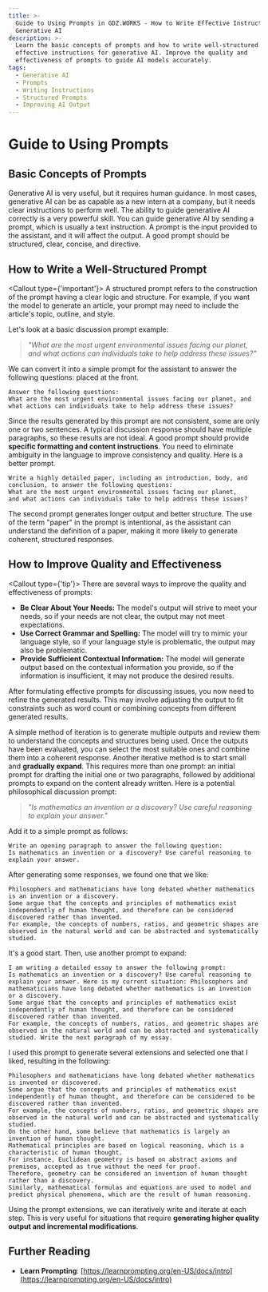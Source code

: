 ```yaml
---
title: >-
  Guide to Using Prompts in GDZ.WORKS - How to Write Effective Instructions for
  Generative AI
description: >-
  Learn the basic concepts of prompts and how to write well-structured and
  effective instructions for generative AI. Improve the quality and
  effectiveness of prompts to guide AI models accurately.
tags:
  - Generative AI
  - Prompts
  - Writing Instructions
  - Structured Prompts
  - Improving AI Output
---
```


# Guide to Using Prompts

## Basic Concepts of Prompts

Generative AI is very useful, but it requires human guidance. In most cases, generative AI can be as capable as a new intern at a company, but it needs clear instructions to perform well. The ability to guide generative AI correctly is a very powerful skill. You can guide generative AI by sending a prompt, which is usually a text instruction. A prompt is the input provided to the assistant, and it will affect the output. A good prompt should be structured, clear, concise, and directive.

## How to Write a Well-Structured Prompt

<Callout type={'important'}>
  A structured prompt refers to the construction of the prompt having a clear logic and structure.
  For example, if you want the model to generate an article, your prompt may need to include the
  article's topic, outline, and style.
</Callout>

Let's look at a basic discussion prompt example:

> *"What are the most urgent environmental issues facing our planet, and what actions can individuals take to help address these issues?"*

We can convert it into a simple prompt for the assistant to answer the following questions: placed at the front.

```prompt
Answer the following questions:
What are the most urgent environmental issues facing our planet, and what actions can individuals take to help address these issues?
```

Since the results generated by this prompt are not consistent, some are only one or two sentences. A typical discussion response should have multiple paragraphs, so these results are not ideal. A good prompt should provide **specific formatting and content instructions**. You need to eliminate ambiguity in the language to improve consistency and quality. Here is a better prompt.

```prompt
Write a highly detailed paper, including an introduction, body, and conclusion, to answer the following questions:
What are the most urgent environmental issues facing our planet,
and what actions can individuals take to help address these issues?
```

The second prompt generates longer output and better structure. The use of the term "paper" in the prompt is intentional, as the assistant can understand the definition of a paper, making it more likely to generate coherent, structured responses.

## How to Improve Quality and Effectiveness

<Callout type={'tip'}>
  There are several ways to improve the quality and effectiveness of prompts:

  - **Be Clear About Your Needs:** The model's output will strive to meet your needs, so if your needs are not clear, the output may not meet expectations.
  - **Use Correct Grammar and Spelling:** The model will try to mimic your language style, so if your language style is problematic, the output may also be problematic.
  - **Provide Sufficient Contextual Information:** The model will generate output based on the contextual information you provide, so if the information is insufficient, it may not produce the desired results.
</Callout>

After formulating effective prompts for discussing issues, you now need to refine the generated results. This may involve adjusting the output to fit constraints such as word count or combining concepts from different generated results.

A simple method of iteration is to generate multiple outputs and review them to understand the concepts and structures being used. Once the outputs have been evaluated, you can select the most suitable ones and combine them into a coherent response. Another iterative method is to start small and **gradually expand**. This requires more than one prompt: an initial prompt for drafting the initial one or two paragraphs, followed by additional prompts to expand on the content already written. Here is a potential philosophical discussion prompt:

> *"Is mathematics an invention or a discovery? Use careful reasoning to explain your answer."*

Add it to a simple prompt as follows:

```prompt
Write an opening paragraph to answer the following question:
Is mathematics an invention or a discovery? Use careful reasoning to explain your answer.
```

After generating some responses, we found one that we like:

```prompt
Philosophers and mathematicians have long debated whether mathematics is an invention or a discovery.
Some argue that the concepts and principles of mathematics exist independently of human thought, and therefore can be considered discovered rather than invented.
For example, the concepts of numbers, ratios, and geometric shapes are observed in the natural world and can be abstracted and systematically studied.
```

It's a good start. Then, use another prompt to expand:

```prompt
I am writing a detailed essay to answer the following prompt:
Is mathematics an invention or a discovery? Use careful reasoning to explain your answer. Here is my current situation: Philosophers and mathematicians have long debated whether mathematics is an invention or a discovery.
Some argue that the concepts and principles of mathematics exist independently of human thought, and therefore can be considered discovered rather than invented.
For example, the concepts of numbers, ratios, and geometric shapes are observed in the natural world and can be abstracted and systematically studied. Write the next paragraph of my essay.
```

I used this prompt to generate several extensions and selected one that I liked, resulting in the following:

```prompt
Philosophers and mathematicians have long debated whether mathematics is invented or discovered.
Some argue that the concepts and principles of mathematics exist independently of human thought, and therefore can be considered to be discovered rather than invented.
For example, the concepts of numbers, ratios, and geometric shapes are observed in the natural world and can be abstracted and systematically studied.
On the other hand, some believe that mathematics is largely an invention of human thought.
Mathematical principles are based on logical reasoning, which is a characteristic of human thought.
For instance, Euclidean geometry is based on abstract axioms and premises, accepted as true without the need for proof.
Therefore, geometry can be considered an invention of human thought rather than a discovery.
Similarly, mathematical formulas and equations are used to model and predict physical phenomena, which are the result of human reasoning.
```

Using the prompt extensions, we can iteratively write and iterate at each step. This is very useful for situations that require **generating higher quality output and incremental modifications**.

## Further Reading

- **Learn Prompting**: [https://learnprompting.org/en-US/docs/intro](https://learnprompting.org/en-US/docs/intro)
